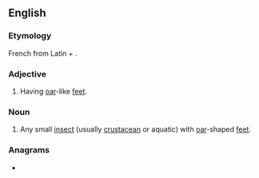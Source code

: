 ==English==

===Etymology===
French {{m|fr|rémipède}} from Latin {{m|la|rēmi||oar}} + {{m|la|pedem|ped(em)|foot}}.

===Adjective===
{{en-adj}}

# {{lb|en|zoology}} Having [[oar]]-like [[feet]].

===Noun===
{{en-noun}}

# {{lb|en|zoology}} Any small [[insect]] (usually [[crustacean]] or aquatic) with [[oar]]-shaped [[feet]].

===Anagrams===
* {{anagrams|en|demirep|epiderm|impeder|per diem}}
